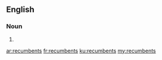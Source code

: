 ==English==

===Noun===
{{head|en|plural}}

# {{plural of|recumbent|lang=en|nocat=1}}

[[ar:recumbents]]
[[fr:recumbents]]
[[ku:recumbents]]
[[my:recumbents]]